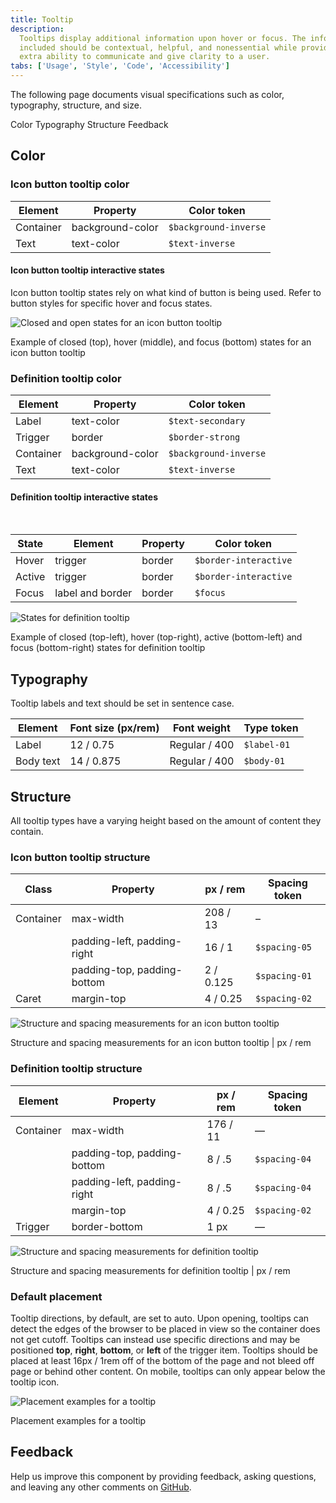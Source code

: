 ```yaml
---
title: Tooltip
description:
  Tooltips display additional information upon hover or focus. The information
  included should be contextual, helpful, and nonessential while providing that
  extra ability to communicate and give clarity to a user.
tabs: ['Usage', 'Style', 'Code', 'Accessibility']
---
```


<PageDescription>

The following page documents visual specifications such as color, typography, structure, and size.

</PageDescription>

<AnchorLinks>

<AnchorLink>Color</AnchorLink>
<AnchorLink>Typography</AnchorLink>
<AnchorLink>Structure</AnchorLink>
<AnchorLink>Feedback</AnchorLink>

</AnchorLinks>

## Color

### Icon button tooltip color

| Element   | Property         | Color token           |
| --------- | ---------------- | --------------------- |
| Container | background-color | `$background-inverse` |
| Text      | text-color       | `$text-inverse`       |

#### Icon button tooltip interactive states

Icon button tooltip states rely on what kind of button is being used. Refer to
button styles for specific hover and focus states.

<Row>
<Column colLg={8}>

![Closed and open states for an icon button tooltip](images/tooltip-style-2.png)

</Column>
</Row>

<Caption>
  Example of closed (top), hover (middle), and focus (bottom) states for an icon
  button tooltip
</Caption>

### Definition tooltip color

| Element   | Property         | Color token           |
| --------- | ---------------- | --------------------- |
| Label     | text-color       | `$text-secondary`     |
| Trigger   | border           | `$border-strong`      |
| Container | background-color | `$background-inverse` |
| Text      | text-color       | `$text-inverse`       |

#### Definition tooltip interactive states

<br />

| State  | Element          | Property | Color token           |
| ------ | ---------------- | -------- | --------------------- |
| Hover  | trigger          | border   | `$border-interactive` |
| Active | trigger          | border   | `$border-interactive` |
| Focus  | label and border | border   | `$focus`              |

<Row>
<Column colLg={8}>

![States for definition tooltip](images/tooltip-style-3.png)

</Column>
</Row>

<Caption>
  Example of closed (top-left), hover (top-right), active (bottom-left) and
  focus (bottom-right) states for definition tooltip
</Caption>

## Typography

Tooltip labels and text should be set in sentence case.

| Element   | Font size (px/rem) | Font weight   | Type token  |
| --------- | ------------------ | ------------- | ----------- |
| Label     | 12 / 0.75          | Regular / 400 | `$label-01` |
| Body text | 14 / 0.875         | Regular / 400 | `$body-01`  |

## Structure

All tooltip types have a varying height based on the amount of content they
contain.

### Icon button tooltip structure

| Class     | Property                    | px / rem  | Spacing token |
| --------- | --------------------------- | --------- | ------------- |
| Container | max-width                   | 208 / 13  | –             |
|           | padding-left, padding-right | 16 / 1    | `$spacing-05` |
|           | padding-top, padding-bottom | 2 / 0.125 | `$spacing-01` |
| Caret     | margin-top                  | 4 / 0.25  | `$spacing-02` |

<div className="image--fixed">

![Structure and spacing measurements for an icon button tooltip](images/tooltip-style-5.png)

</div>

<Caption>
  Structure and spacing measurements for an icon button tooltip | px / rem
</Caption>

### Definition tooltip structure

| Element   | Property                    | px / rem | Spacing token |
| --------- | --------------------------- | -------- | ------------- |
| Container | max-width                   | 176 / 11 | —             |
|           | padding-top, padding-bottom | 8 / .5   | `$spacing-04` |
|           | padding-left, padding-right | 8 / .5   | `$spacing-04` |
|           | margin-top                  | 4 / 0.25 | `$spacing-02` |
| Trigger   | border-bottom               | 1 px     | —             |

<div className="image--fixed">

![Structure and spacing measurements for definition tooltip](images/tooltip-style-6.png)

</div>

<Caption>
  Structure and spacing measurements for definition tooltip | px / rem
</Caption>

### Default placement

Tooltip directions, by default, are set to auto. Upon opening, tooltips can detect
the edges of the browser to be placed in view so the container does not
get cutoff. Tooltips can instead use specific directions and may be
positioned **top**, **right**, **bottom**, or **left** of the trigger item.
Tooltips should be placed at least 16px / 1rem off of the bottom of the page and
not bleed off page or behind other content. On mobile, tooltips can only appear
below the tooltip icon.

<div className="image--fixed">

![Placement examples for a tooltip](images/tooltip-style-7.png)

</div>

<Caption>Placement examples for a tooltip</Caption>

## Feedback

Help us improve this component by providing feedback, asking questions, and
leaving any other comments on
[GitHub](https://github.com/carbon-design-system/carbon-website/issues/new?assignees=&labels=feedback&template=feedback.md).
